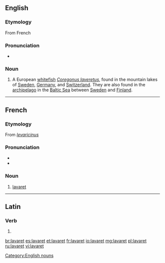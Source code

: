 ==English==

===Etymology===
From French {{term|lavaret|lang=fr}}

===Pronunciation===
* {{a|UK}} {{IPA|/ˈlæv.ə.ɹɪt/}}

===Noun===
{{en-noun|s|-}}

# {{zoology}} A European [[whitefish]] ''[[Coregonus laveretus]]'', found in the mountain lakes of [[Sweden]], [[Germany]], and [[Switzerland]]. They are also found in the [[archipelago]] in the [[Baltic Sea]] between [[Sweden]] and [[Finland]].

[[Category:English nouns]]

----

==French==

===Etymology===
From {{etyl|LL.|fr}} ''[[levaricinus]]''

===Pronunciation===
* {{IPA|/lavaʁɛ/|lang=fr}}
* {{audio|Fr-Paris--lavaret.ogg|Audio (Paris)}}

===Noun===
{{fr-noun|m}}

# [[#English|lavaret]]

----

==Latin==

===Verb===
{{la-verb-form|lavāret}}

# {{conjugation of|lavo|lavō|3|s|imperf|act|sub|lang=la}}

[[br:lavaret]]
[[es:lavaret]]
[[et:lavaret]]
[[fr:lavaret]]
[[io:lavaret]]
[[mg:lavaret]]
[[pl:lavaret]]
[[ru:lavaret]]
[[vi:lavaret]]
